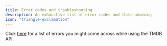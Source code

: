```yaml
---
title: Error codes and troubleshooting
description: An exhaustive list of error codes and their meaning 
icon: "triangle-exclamation"
---
```



Click [here](https://developer.themoviedb.org/docs/errors) for a list of errors you might come across while using the TMDB API.

